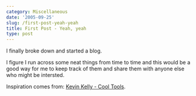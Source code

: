 ```yaml
---
category: Miscellaneous
date: '2005-09-25'
slug: /first-post-yeah-yeah
title: First Post - Yeah, yeah
type: post
---
```



I finally broke down and started a blog. 

I figure I run across some
neat things from time to time and this would be a good way for me
to keep track of them and share them with anyone else who might be
intersted. 

Inspiration comes from:
[Kevin Kelly - Cool Tools](http://www.kk.org/cooltools/index.php).